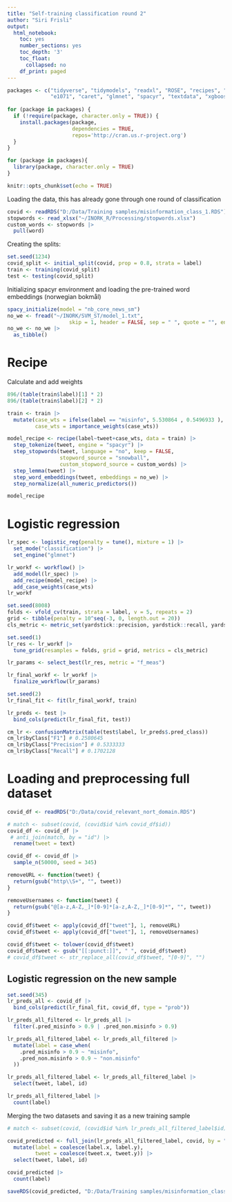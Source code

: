 ```yaml
---
title: "Self-training classification round 2"
author: "Siri Frisli"
output:
  html_notebook:
    toc: yes
    number_sections: yes
    toc_depth: '3'
    toc_float:
      collapsed: no
    df_print: paged
---
```


```r
packages <- c("tidyverse", "tidymodels", "readxl", "ROSE", "recipes", "textrecipes",
              "e1071", "caret", "glmnet", "spacyr", "textdata", "xgboost")
 
for (package in packages) {
  if (!require(package, character.only = TRUE)) {
    install.packages(package,
                     dependencies = TRUE,
                     repos='http://cran.us.r-project.org')
  }
}

for (package in packages){
  library(package, character.only = TRUE)
}

knitr::opts_chunk$set(echo = TRUE)
```

Loading the data, this has already gone through one round of classification
```r
covid <- readRDS("D:/Data/Training samples/misinformation_class_1.RDS")
stopwords <- read_xlsx("~/INORK_R/Processing/stopwords.xlsx")
custom_words <- stopwords |>
  pull(word)
```

Creating the splits:
```r
set.seed(1234)
covid_split <- initial_split(covid, prop = 0.8, strata = label)
train <- training(covid_split)
test <- testing(covid_split)
```

Initializing spacyr environment and loading the pre-trained word embeddings (norwegian bokmål)
```r
spacy_initialize(model = "nb_core_news_sm")
no_we <- fread("~/INORK/SVM_ST/model_1.txt", 
                    skip = 1, header = FALSE, sep = " ", quote = "", encoding = "UTF-8")
no_we <- no_we |>
  as_tibble()
```

# Recipe
Calculate and add weights 
```r
896/(table(train$label)[1] * 2)
896/(table(train$label)[2] * 2)
```

```r
train <- train |>
  mutate(case_wts = ifelse(label == "misinfo", 5.530864 , 0.5496933 ),
         case_wts = importance_weights(case_wts))
```

```r
model_recipe <- recipe(label~tweet+case_wts, data = train) |>
  step_tokenize(tweet, engine = "spacyr") |>
  step_stopwords(tweet, language = "no", keep = FALSE, 
                 stopword_source = "snowball", 
                 custom_stopword_source = custom_words) |>
  step_lemma(tweet) |>
  step_word_embeddings(tweet, embeddings = no_we) |>
  step_normalize(all_numeric_predictors())

model_recipe
```

# Logistic regression
```r
lr_spec <- logistic_reg(penalty = tune(), mixture = 1) |>
  set_mode("classification") |>
  set_engine("glmnet")
```

```r
lr_workf <- workflow() |>
  add_model(lr_spec) |>
  add_recipe(model_recipe) |>
  add_case_weights(case_wts)
lr_workf
```

```r
set.seed(8008)
folds <- vfold_cv(train, strata = label, v = 5, repeats = 2)
grid <- tibble(penalty = 10^seq(-3, 0, length.out = 20))
cls_metric <- metric_set(yardstick::precision, yardstick::recall, yardstick::f_meas)
```

```r
set.seed(1)
lr_res <- lr_workf |>
  tune_grid(resamples = folds, grid = grid, metrics = cls_metric)
```

```r
lr_params <- select_best(lr_res, metric = "f_meas")

lr_final_workf <- lr_workf |>
  finalize_workflow(lr_params)
```

```r
set.seed(2)
lr_final_fit <- fit(lr_final_workf, train)

lr_preds <- test |>
  bind_cols(predict(lr_final_fit, test))

cm_lr <- confusionMatrix(table(test$label, lr_preds$.pred_class)) 
cm_lr$byClass["F1"] # 0.2580645  
cm_lr$byClass["Precision"] # 0.5333333  
cm_lr$byClass["Recall"] # 0.1702128  
```

# Loading and preprocessing full dataset
```r
covid_df <- readRDS("D:/Data/covid_relevant_nort_domain.RDS")

# match <- subset(covid, (covid$id %in% covid_df$id))
covid_df <- covid_df |>
 # anti_join(match, by = "id") |>
  rename(tweet = text)
```

```r
covid_df <- covid_df |>
  sample_n(50000, seed = 345)
```

```r
removeURL <- function(tweet) {
  return(gsub("http\\S+", "", tweet))
}

removeUsernames <- function(tweet) {
  return(gsub("@[a-z,A-Z,_]*[0-9]*[a-z,A-Z,_]*[0-9]*", "", tweet))
}

covid_df$tweet <- apply(covid_df["tweet"], 1, removeURL)
covid_df$tweet <- apply(covid_df["tweet"], 1, removeUsernames)

covid_df$tweet <- tolower(covid_df$tweet)
covid_df$tweet <- gsub("[[:punct:]]", " ", covid_df$tweet)
# covid_df$tweet <- str_replace_all(covid_df$tweet, "[0-9]", "")
```

## Logistic regression on the new sample
```r
set.seed(345)
lr_preds_all <- covid_df |>
  bind_cols(predict(lr_final_fit, covid_df, type = "prob"))
```

```r
lr_preds_all_filtered <- lr_preds_all |>
  filter(.pred_misinfo > 0.9 | .pred_non.misinfo > 0.9)
```

```r
lr_preds_all_filtered_label <- lr_preds_all_filtered |>
  mutate(label = case_when(
    .pred_misinfo > 0.9 ~ "misinfo",
    .pred_non.misinfo > 0.9 ~ "non.misinfo"
  ))
```

```r
lr_preds_all_filtered_label <- lr_preds_all_filtered_label |>
  select(tweet, label, id)
```

```r
lr_preds_all_filtered_label |>
  count(label)
```

Merging the two datasets and saving it as a new training sample
```r
# match <- subset(covid, (covid$id %in% lr_preds_all_filtered_label$id))

covid_predicted <- full_join(lr_preds_all_filtered_label, covid, by = "id") |>
  mutate(label = coalesce(label.x, label.y),
         tweet = coalesce(tweet.x, tweet.y)) |>
  select(tweet, label, id)

covid_predicted |>
  count(label)
```

```r
saveRDS(covid_predicted, "D:/Data/Training samples/misinformation_class_2.RDS")
```
